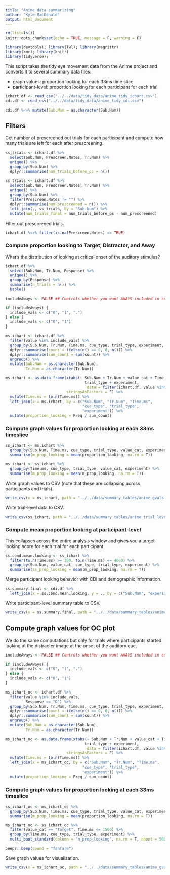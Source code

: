 ```yaml
---
title: "Anime data summarizing"
author: "Kyle MacDonald"
output: html_document
---
```


```r
rm(list=ls())
knitr::opts_chunk$set(echo = TRUE, message = F, warning = F)
```

```r
library(devtools); library(lwl); library(magrittr)
library(kmr); library(knitr)
library(tidyverse);
```

This script takes the tidy eye movement data from the Anime project and converts it to several summary data files: 

  * graph values: proportion looking for each 33ms time slice
  * participant-level: proportion looking for each participant for each trial

```r
ichart.df <- read_csv("../../data/tidy_data/anime_tidy_ichart.csv")
cdi.df <- read_csv("../../data/tidy_data/anime_tidy_cdi.csv")

cdi.df %<>% mutate(Sub.Num = as.character(Sub.Num))
```

## Filters

Get number of prescreened out trials for each participant and compute how many trials are left for each after prescreening.

```r
ss_trials <- ichart.df %>% 
  select(Sub.Num, Prescreen.Notes, Tr.Num) %>% 
  unique() %>% 
  group_by(Sub.Num) %>% 
  dplyr::summarise(num_trials_before_ps = n())

ss_trials <- ichart.df %>% 
  select(Sub.Num, Prescreen.Notes, Tr.Num) %>% 
  unique() %>% 
  group_by(Sub.Num) %>% 
  filter(Prescreen.Notes != "") %>% 
  dplyr::summarise(num_prescreened = n()) %>% 
  left_join(., ss_trials, by = "Sub.Num") %>% 
  mutate(num_trials_final = num_trials_before_ps - num_prescreened)
```

Filter out prescreened trials.

```r
ichart.df %<>% filter(is.na(Prescreen.Notes) == TRUE)
```

### Compute proportion looking to Target, Distractor, and Away 

What's the distribution of looking at critical onset of the auditory stimulus?

```r
ichart.df %>% 
  select(Sub.Num, Tr.Num, Response) %>% 
  unique() %>% 
  group_by(Response) %>% 
  summarise(n_trials = n()) %>% 
  kable()
```

```r
includeAways <- FALSE ## Controls whether you want AWAYS included in computation

if (includeAways) { 
  include_vals <- c("0", "1", ".")
} else {
  include_vals <- c("0", "1")
}

ms.ichart <- ichart.df %>% 
  filter(value %in% include_vals) %>%  
  group_by(Sub.Num, Tr.Num, Time.ms, cue_type, trial_type, experiment, value_cat) %>% 
  dplyr::summarise(count = ifelse(n() == 0, 0, n())) %>% 
  dplyr::summarise(sum_count = sum(count)) %>% 
  ungroup() %>% 
  mutate(Sub.Num = as.character(Sub.Num),
         Tr.Num = as.character(Tr.Num))
```

```r
ms.ichart <- as.data.frame(xtabs(~ Sub.Num + Tr.Num + value_cat + Time.ms + cue_type + 
                                   trial_type + experiment, 
                                    data = filter(ichart.df, value %in% include_vals)),
                           stringsAsFactors = F) %>% 
  mutate(Time.ms = to.n(Time.ms)) %>% 
  left_join(x = ms.ichart, by = c("Sub.Num", "Tr.Num", "Time.ms", 
                                  "cue_type", "trial_type", 
                                  "experiment")) %>% 
  mutate(proportion_looking = Freq / sum_count)
```

### Compute graph values for proportion looking at each 33ms timeslice

```r
ss_ichart <- ms.ichart %>% 
  group_by(Sub.Num, Time.ms, cue_type, trial_type, value_cat, experiment) %>% 
  summarise(m_prop_looking = mean(proportion_looking, na.rm = T)) 

ms_ichart <- ss_ichart %>% 
  group_by(Time.ms, cue_type, trial_type, value_cat, experiment) %>% 
  summarise(m_prop_looking = mean(m_prop_looking, na.rm = T))
```

Write graph values to CSV (note that these are collapsing across participants and trials).

```r
write_csv(x = ms_ichart, path = "../../data/summary_tables/anime_gvals.csv")
```

Write trial-level data to CSV.

```r
write_csv(ss_ichart, path = "../../data/summary_tables/anime_trial_level.csv")
```

### Compute mean proportion looking at participant-level

This collapses across the entire analysis window and gives you a target looking score for each trial for each participant.

```r
ss.cond.mean.looking <- ss_ichart %>% 
  filter(to.n(Time.ms) >= 300, to.n(Time.ms) <= 4000) %>% 
  group_by(Sub.Num, value_cat, cue_type, trial_type, experiment) %>% 
  summarise(ss_prop_looking = mean(m_prop_looking, na.rm = T)) 
```

Merge participant looking behavior with CDI and demographic information.

```r
ss.summary.final <- cdi.df %>% 
  left_join(x = ss.cond.mean.looking, y = ., by = c("Sub.Num", "experiment"))
```

Write participant-level summary table to CSV.

```r
write_csv(x = ss.summary.final, path = "../../data/summary_tables/anime_participant_level.csv")
```

## Compute graph values for OC plot

We do the same computations but only for trials where participants started looking at the distracter image at the onset of the auditory cue. 

```r
includeAways <- FALSE ## Controls whether you want AWAYS included in computation

if (includeAways) { 
  include_vals <- c("0", "1", ".")
} else {
  include_vals <- c("0", "1")
}

ms_ichart_oc <- ichart.df %>% 
  filter(value %in% include_vals, 
         Response == "D") %>%  
  group_by(Sub.Num, Tr.Num, Time.ms, cue_type, trial_type, experiment, value_cat) %>% 
  dplyr::summarise(count = ifelse(n() == 0, 0, n())) %>% 
  dplyr::summarise(sum_count = sum(count)) %>% 
  ungroup() %>% 
  mutate(Sub.Num = as.character(Sub.Num),
         Tr.Num = as.character(Tr.Num))
```

```r
ms_ichart_oc <- as.data.frame(xtabs(~ Sub.Num + Tr.Num + value_cat + Time.ms + cue_type + 
                                   trial_type + experiment, 
                                    data = filter(ichart.df, value %in% include_vals)),
                           stringsAsFactors = F) %>% 
  mutate(Time.ms = to.n(Time.ms)) %>% 
  left_join(x = ms_ichart_oc, by = c("Sub.Num", "Tr.Num", "Time.ms", 
                                  "cue_type", "trial_type", 
                                  "experiment")) %>% 
  mutate(proportion_looking = Freq / sum_count)
```

### Compute graph values for proportion looking at each 33ms timeslice

```r
ss_ichart_oc <- ms_ichart_oc %>% 
  group_by(Sub.Num, Time.ms, cue_type, trial_type, value_cat, experiment) %>% 
  summarise(m_prop_looking = mean(proportion_looking, na.rm = T)) 

ms_ichart_oc <- ss_ichart_oc %>% 
  filter(value_cat == "Target", Time.ms <= 1500) %>% 
  group_by(Time.ms, cue_type, trial_type, experiment) %>% 
  multi_boot_standard(column = "m_prop_looking", na.rm = T, nboot = 500)

beepr::beep(sound = "fanfare")
```

Save graph values for visualization.

```r
write_csv(x = ms_ichart_oc, path = "../../data/summary_tables/anime_gvals_oc_plot.csv")
```